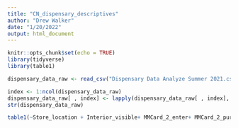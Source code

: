 ```yaml
---
title: "CN_dispensary_descriptives"
author: "Drew Walker"
date: "1/20/2022"
output: html_document
---
```


```r
knitr::opts_chunk$set(echo = TRUE)
library(tidyverse)
library(table1)
```

```r
dispensary_data_raw <- read_csv("Dispensary Data Analyze Summer 2021.csv")

index <- 1:ncol(dispensary_data_raw)
dispensary_data_raw[ , index] <- lapply(dispensary_data_raw[ , index], as.factor)
str(dispensary_data_raw)

table1(~Store_location + Interior_visible+ MMCard_2_enter+ MMCard_2_purchase+MinAgeSign+ Visible_product_ads+Visible_price_promotion+No_smoking_sign+Get_card_onsite+ Dispensary_look+ Exterior_condition+ Nearby_condition+ Smoking_nearby, data = dispensary_data_raw)
```


